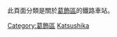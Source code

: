 {{東京都區部行政區劃分類導航|鐵路車站}}
此頁面分類是關於[[葛飾區|葛飾區]]的鐵路車站。
{{Commonscat|Train stations in Katsushika ward}}
[[Category:葛飾區|Category:葛飾區]]
[[Category:東京都區部鐵路車站|Katsushika]]